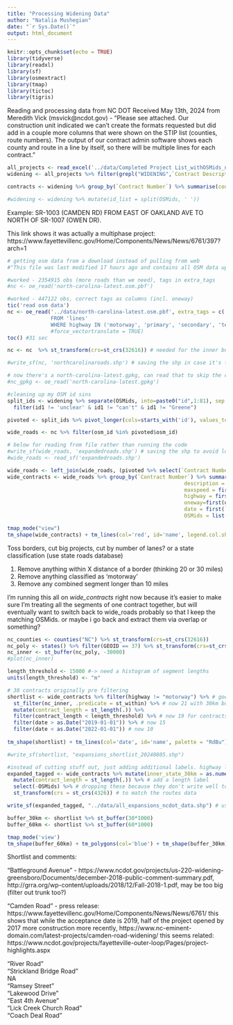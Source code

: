 ```yaml
---
title: "Processing Widening Data"
author: "Natalia Mushegian"
date: "`r Sys.Date()`"
output: html_document
---
```


```r
knitr::opts_chunk$set(echo = TRUE)
library(tidyverse)
library(readxl)
library(sf)
library(osmextract)
library(tmap)
library(tictoc)
library(tigris)
```

Reading and processing data from NC DOT Received May 13th, 2024 from Meredith Vick (msvick@ncdot.gov) - "Please see attached.  Our construction unit indicated we can’t create the formats requested but did add in a couple more columns that were shown on the STIP list (counties, route numbers).  The output of our contract admin software shows each county and route in a line by itself, so there will be multiple lines for each contract."

```r
all_projects <- read_excel('../data/Completed Project List_withOSMids_noquo.xlsm')
widening <- all_projects %>% filter(grepl("WIDENING",`Contract Description`))
```


```r
contracts <- widening %>% group_by(`Contract Number`) %>% summarise(county = first(County), location = first(`Location Description`), description = first(`Contract Description`), routettype = first(`Route Type`), routenum = first(`Route Number`), date = max(`Acceptance Date`), nchunks = n()) %>% arrange(date) #not totally correct route number, which is somehow different for each of the chunks

#widening <- widening %>% mutate(id_list = split(OSMids, ' '))
```

Example: SR-1003 (CAMDEN RD) FROM EAST OF OAKLAND AVE TO NORTH OF SR-1007 (OWEN DR).

This link shows it was actually a multiphase project: https://www.fayettevillenc.gov/Home/Components/News/News/6761/397?arch=1

```r
# getting osm data from a download instead of pulling from web
#"This file was last modified 17 hours ago and contains all OSM data up to 2024-07-01T20:21:29Z"

#worked - 2354915 obs (more roads than we need), tags in extra_tags
#nc <- oe_read('north-carolina-latest.osm.pbf')

#worked - 447122 obs, correct tags as columns (incl. oneway)
tic('read osm data')
nc <- oe_read('../data/north-carolina-latest.osm.pbf', extra_tags = c('oneway', 'maxspeed'), query="SELECT *
              FROM 'lines'
              WHERE highway IN ('motorway', 'primary', 'secondary', 'tertiary', 'trunk', 'residential')")#,
              #force_vectortranslate = TRUE)
toc() #31 sec

nc <- nc  %>% st_transform(crs=st_crs(32616)) # needed for the inner buffer in km

#write_sf(nc, 'northcarolinaroads.shp') # saving the shp in case it's faster to read than the .pbf

# now there's a north-carolina-latest.gpkg, can read that to skip the conversion but still need other options? check this out later but aborting this attempt for now
#nc_gpkg <- oe_read('north-carolina-latest.gpkg')
```

```r
#cleaning up my OSM id sins
split_ids <- widening %>% separate(OSMids, into=paste0("id",1:81), sep = ' ') %>% # hard coded to the max number of segments in one of my widenings - 81
  filter(id1 != 'unclear' & id1 != "can't" & id1 != "Greene")

pivoted <- split_ids %>% pivot_longer(cols=starts_with('id'), values_to = "osm_id") %>% filter(!is.na(osm_id)) # drop a huge number of NAs from contracts that had only a few segments

wide_roads <- nc %>% filter(osm_id %in% pivoted$osm_id)

# below for reading from file rather than running the code
#write_sf(wide_roads, 'expandedroads.shp') # saving the shp to avoid loading and filtering all NC roads again - to be updated when I add more roads. NOTE: not all info in other_tags preserved
#wide_roads <- read_sf('expandedroads.shp')
```

```r
wide_roads <- left_join(wide_roads, (pivoted %>% select(`Contract Number`, `Contract Description`, `Acceptance Date`, osm_id)), by='osm_id')
wide_contracts <- wide_roads %>% group_by(`Contract Number`) %>% summarise(name = first(name),
                                                         description = first(`Contract Description`),
                                                         maxspeed = first(maxspeed),
                                                         highway = first(highway),
                                                         oneway=first(oneway),
                                                         date = first(`Acceptance Date`),
                                                         OSMids = list(osm_id))
```



```r
tmap_mode("view")
tm_shape(wide_contracts) + tm_lines(col='red', id='name', legend.col.show = FALSE)
```

Toss borders, cut big projects, cut by number of lanes? or a state classification (use state roads database)

1. Remove anything within X distance of a border (thinking 20 or 30 miles)
2. Remove anything classified as 'motorway'
3. Remove any combined segment longer than 10 miles

I'm running this all on *wide_contracts* right now because it's easier to make sure I'm treating all the segments of one contract together, but will eventually want to switch back to wide_roads probably so that I keep the matching OSMids. or maybe i go back and extract them via overlap or something?

```r
nc_counties <- counties("NC") %>% st_transform(crs=st_crs(32616))
nc_poly <- states() %>% filter(GEOID == 37) %>% st_transform(crs=st_crs(32616))
nc_inner <- st_buffer(nc_poly, -30000)
#plot(nc_inner)

length_threshold <- 15000 #-> need a histogram of segment lengths
units(length_threshold) <- "m"

# 38 contracts originally pre filtering
shortlist <- wide_contracts %>% filter(highway != "motorway") %>% # goes down to 36 after this
  st_filter(nc_inner, .predicate = st_within) %>% # now 21 with 30km buffer, this cuts some coastal stuff that probably doesn't need to be cut
  mutate(contract_length = st_length(.)) %>%
  filter(contract_length < length_threshold) %>% # now 19 for contracts less than 15 km
  filter(date > as.Date("2019-01-01")) %>% # now 15
  filter(date < as.Date("2022-01-01")) # now 10
  
tm_shape(shortlist) + tm_lines(col='date', id='name', palette = "RdBu")

#write_sf(shortlist, "expansions_shortlist_20240805.shp")

#instead of cutting stuff out, just adding additional labels. highway label already in there, no need to add
expanded_tagged <- wide_contracts %>% mutate(inner_state_30km = as.numeric(st_within(wide_contracts, nc_inner)) > 0) %>% # add a label for things in the inner region (not 30 km)
  mutate(contract_length = st_length(.)) %>% # add a length label
  select(-OSMids) %>% # dropping these because they don't write well to shapefile and i'd rather re-read them later
  st_transform(crs = st_crs(4326)) # to match the routes data

write_sf(expanded_tagged, "../data/all_expansions_ncdot_data.shp") # use this file in label_od

```


```r
buffer_30km <- shortlist %>% st_buffer(30*1000)
buffer_60km <- shortlist %>% st_buffer(60*1000)

tmap_mode('view')
tm_shape(buffer_60km) + tm_polygons(col='blue') + tm_shape(buffer_30km) + tm_polygons() + tm_shape(wide_contracts) + tm_lines() + tm_shape(shortlist) + tm_lines(col='red')
```




Shortlist and comments:

"Battleground Avenue" - https://www.ncdot.gov/projects/us-220-widening-greensboro/Documents/december-2018-public-comment-summary.pdf, http://grra.org/wp-content/uploads/2018/12/Fall-2018-1.pdf, may be too big (filter out trunk too?)

"Camden Road" - press release: https://www.fayettevillenc.gov/Home/Components/News/News/6761/ this shows that while the acceptance date is 2019, half of the project opened by 2017
more construction more recently, https://www.nc-eminent-domain.com/latest-projects/camden-road-widening/     this seems related: https://www.ncdot.gov/projects/fayetteville-outer-loop/Pages/project-highlights.aspx

"River Road"                
"Strickland Bridge Road"   
NA                          
"Ramsey Street"             
"Lakewood Drive"            
"East 4th Avenue"           
"Lick Creek Church Road"    
"Coach Deal Road"           
